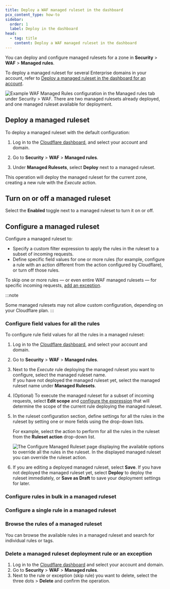 ```yaml
---
title: Deploy a WAF managed ruleset in the dashboard
pcx_content_type: how-to
sidebar:
  order: 1
  label: Deploy in the dashboard
head:
  - tag: title
    content: Deploy a WAF managed ruleset in the dashboard
---
```



You can deploy and configure managed rulesets for a zone in **Security** > **WAF** > **Managed rules**.

To deploy a managed ruleset for several Enterprise domains in your account, refer to [Deploy a managed ruleset in the dashboard for an account](/waf/account/managed-rulesets/deploy-dashboard/).

![Example WAF Managed Rules configuration in the Managed rules tab under Security > WAF. There are two managed rulesets already deployed, and one managed ruleset available for deployment.](~/assets/images/waf/waf-managed-rules-tab.png)

## Deploy a managed ruleset

To deploy a managed ruleset with the default configuration:

1. Log in to the [Cloudflare dashboard](https://dash.cloudflare.com/), and select your account and domain.

2. Go to **Security** > **WAF** > **Managed rules**.

3. Under **Managed Rulesets**, select **Deploy** next to a managed ruleset.

This operation will deploy the managed ruleset for the current zone, creating a new rule with the _Execute_ action.

## Turn on or off a managed ruleset

Select the **Enabled** toggle next to a managed ruleset to turn it on or off.

## Configure a managed ruleset

Configure a managed ruleset to:

- Specify a custom filter expression to apply the rules in the ruleset to a subset of incoming requests.
- Define specific field values for one or more rules (for example, configure a rule with an action different from the action configured by Cloudflare), or turn off those rules.

To skip one or more rules — or even entire WAF managed rulesets — for specific incoming requests, [add an exception](/waf/managed-rules/waf-exceptions/).

:::note

Some managed rulesets may not allow custom configuration, depending on your Cloudflare plan.
:::

### Configure field values for all the rules

To configure rule field values for all the rules in a managed ruleset:

1. Log in to the [Cloudflare dashboard](https://dash.cloudflare.com/), and select your account and domain.

2. Go to **Security** > **WAF** > **Managed rules**.

3. Next to the _Execute_ rule deploying the managed ruleset you want to configure, select the managed ruleset name.<br/> If you have not deployed the managed ruleset yet, select the managed ruleset name under **Managed Rulesets**.

4. (Optional) To execute the managed ruleset for a subset of incoming requests, select **Edit scope** and [configure the expression](/ruleset-engine/rules-language/expressions/edit-expressions/) that will determine the scope of the current rule deploying the managed ruleset.

5. In the ruleset configuration section, define settings for all the rules in the ruleset by setting one or more fields using the drop-down lists.

   For example, select the action to perform for all the rules in the ruleset from the **Ruleset action** drop-down list.

   ![The Configure Managed Ruleset page displaying the available options to override all the rules in the ruleset. In the displayed managed ruleset you can override the ruleset action.](~/assets/images/waf/waf-configure-ruleset.png)

6. If you are editing a deployed managed ruleset, select **Save**. If you have not deployed the managed ruleset yet, select **Deploy** to deploy the ruleset immediately, or **Save as Draft** to save your deployment settings for later.

### Configure rules in bulk in a managed ruleset

<Render file="managed-rules-browse-zone" />

<Render file="managed-ruleset-configure-rules-in-bulk" />

### Configure a single rule in a managed ruleset

<Render file="managed-rules-browse-zone" />

<Render file="managed-ruleset-configure-single-rule" />

### Browse the rules of a managed ruleset

You can browse the available rules in a managed ruleset and search for individual rules or tags.

<Render file="managed-rules-browse-zone" />

### Delete a managed ruleset deployment rule or an exception

1. Log in to the [Cloudflare dashboard](https://dash.cloudflare.com/) and select your account and domain.
2. Go to **Security** > **WAF** > **Managed rules**.
3. Next to the rule or exception (skip rule) you want to delete, select the three dots > **Delete** and confirm the operation.
